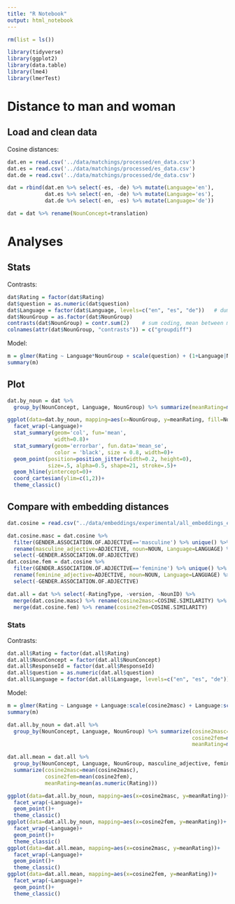 ```yaml
---
title: "R Notebook"
output: html_notebook
---
```


```r
rm(list = ls())

library(tidyverse)
library(ggplot2)
library(data.table)
library(lme4)
library(lmerTest)
```

# Distance to man and woman

## Load and clean data

Cosine distances:
```r
dat.en = read.csv('../data/matchings/processed/en_data.csv')
dat.es = read.csv('../data/matchings/processed/es_data.csv')
dat.de = read.csv('../data/matchings/processed/de_data.csv')

dat = rbind(dat.en %>% select(-es, -de) %>% mutate(Language='en'), 
            dat.es %>% select(-en, -de) %>% mutate(Language='es'), 
            dat.de %>% select(-en, -es) %>% mutate(Language='de'))

dat = dat %>% rename(NounConcept=translation)
```

# Analyses

## Stats

Contrasts:
```r
dat$Rating = factor(dat$Rating)
dat$question = as.numeric(dat$question)
dat$Language = factor(dat$Language, levels=c("en", "es", "de"))   # dummy coding, en is the reference level
dat$NounGroup = as.factor(dat$NounGroup)
contrasts(dat$NounGroup) = contr.sum(2)    # sum coding, mean between man and woman is the reference level
colnames(attr(dat$NounGroup, "contrasts")) = c("groupdiff")
```

Model:
```r
m = glmer(Rating ~ Language*NounGroup + scale(question) + (1+Language|NounConcept) + (1+scale(question)|ResponseId), data=dat, family="binomial")
summary(m)
```

## Plot

```r
dat.by_noun = dat %>%
  group_by(NounConcept, Language, NounGroup) %>% summarize(meanRating=mean(as.numeric(Rating)))

ggplot(data=dat.by_noun, mapping=aes(x=NounGroup, y=meanRating, fill=NounGroup))+
  facet_wrap(~Language)+
  stat_summary(geom='col', fun='mean',
               width=0.8)+
  stat_summary(geom='errorbar', fun.data='mean_se',
               color = 'black', size = 0.8, width=0)+
  geom_point(position=position_jitter(width=0.2, height=0), 
             size=.5, alpha=0.5, shape=21, stroke=.5)+
  geom_hline(yintercept=0)+
  coord_cartesian(ylim=c(1,2))+
  theme_classic()
```

## Compare with embedding distances

```r
dat.cosine = read.csv("../data/embeddings/experimental/all_embeddings_experimental_matchings.csv")

dat.cosine.masc = dat.cosine %>% 
  filter(GENDER.ASSOCIATION.OF.ADJECTIVE=='masculine') %>% unique() %>% 
  rename(masculine_adjective=ADJECTIVE, noun=NOUN, Language=LANGUAGE) %>%
  select(-GENDER.ASSOCIATION.OF.ADJECTIVE)
dat.cosine.fem = dat.cosine %>% 
  filter(GENDER.ASSOCIATION.OF.ADJECTIVE=='feminine') %>% unique() %>% 
  rename(feminine_adjective=ADJECTIVE, noun=NOUN, Language=LANGUAGE) %>%
  select(-GENDER.ASSOCIATION.OF.ADJECTIVE)

dat.all = dat %>% select(-RatingType, -version, -NounID) %>%
  merge(dat.cosine.masc) %>% rename(cosine2masc=COSINE.SIMILARITY) %>%
  merge(dat.cosine.fem) %>% rename(cosine2fem=COSINE.SIMILARITY)
```

### Stats

Contrasts:
```r
dat.all$Rating = factor(dat.all$Rating)
dat.all$NounConcept = factor(dat.all$NounConcept)
dat.all$ResponseId = factor(dat.all$ResponseId)
dat.all$question = as.numeric(dat.all$question)
dat.all$Language = factor(dat.all$Language, levels=c("en", "es", "de"))   
```

Model:
```r
m = glmer(Rating ~ Language + Language:scale(cosine2masc) + Language:scale(cosine2fem) + scale(question) + (1+Language|NounConcept) + (1+scale(question)|ResponseId), data=dat.all, family="binomial")
summary(m)
```

```r
dat.all.by_noun = dat.all %>%
  group_by(NounConcept, Language, NounGroup) %>% summarize(cosine2masc=mean(cosine2masc),
                                                           cosine2fem=mean(cosine2fem),
                                                           meanRating=mean(as.numeric(Rating)))

dat.all.mean = dat.all %>%
  group_by(NounConcept, Language, NounGroup, masculine_adjective, feminine_adjective) %>% 
  summarize(cosine2masc=mean(cosine2masc),
            cosine2fem=mean(cosine2fem),
            meanRating=mean(as.numeric(Rating)))

ggplot(data=dat.all.by_noun, mapping=aes(x=cosine2masc, y=meanRating))+
  facet_wrap(~Language)+
  geom_point()+
  theme_classic()
ggplot(data=dat.all.by_noun, mapping=aes(x=cosine2fem, y=meanRating))+
  facet_wrap(~Language)+
  geom_point()+
  theme_classic()
ggplot(data=dat.all.mean, mapping=aes(x=cosine2masc, y=meanRating))+
  facet_wrap(~Language)+
  geom_point()+
  theme_classic()
ggplot(data=dat.all.mean, mapping=aes(x=cosine2fem, y=meanRating))+
  facet_wrap(~Language)+
  geom_point()+
  theme_classic()
```